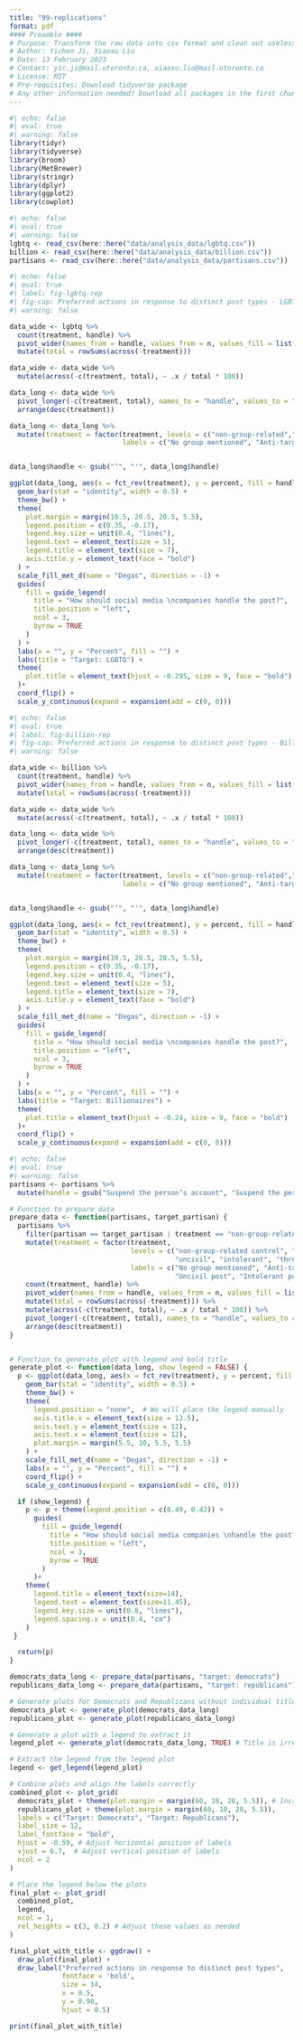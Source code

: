 ```yaml
---
title: "99-replications"
format: pdf
#### Preamble ####
# Purpose: Transform the raw data into csv format and clean out useless columns
# Author: Yichen Ji, Xiaoxu Liu
# Date: 13 February 2023
# Contact: yic.ji@mail.utoronto.ca, xiaoxu.liu@mail.utoronto.ca
# License: MIT
# Pre-requisites: Download tidyverse package
# Any other information needed? Download all packages in the first chunck
---
```




```r
#| echo: false
#| eval: true
#| warning: false
library(tidyr)
library(tidyverse) 
library(broom) 
library(MetBrewer) 
library(stringr) 
library(dplyr)
library(ggplot2) 
library(cowplot)
```

```r
#| echo: false
#| eval: true
#| warning: false
lgbtq <- read_csv(here::here("data/analysis_data/lgbtq.csv"))
billion <- read_csv(here::here("data/analysis_data/billion.csv"))
partisans <- read_csv(here::here("data/analysis_data/partisans.csv"))

```



```r
#| echo: false
#| eval: true
#| label: fig-lgbtq-rep
#| fig-cap: Preferred actions in response to distinct post types - LGBTQ
#| warning: false

data_wide <- lgbtq %>%
  count(treatment, handle) %>%
  pivot_wider(names_from = handle, values_from = n, values_fill = list(n = 0)) %>%
  mutate(total = rowSums(across(-treatment)))

data_wide <- data_wide %>%
  mutate(across(-c(treatment, total), ~ .x / total * 100))

data_long <- data_wide %>%
  pivot_longer(-c(treatment, total), names_to = "handle", values_to = "percent") %>%
  arrange(desc(treatment))

data_long <- data_long %>%
  mutate(treatment = factor(treatment, levels = c("non-group-related","control", "uncivil", "intolerant","threatening"), 
                            labels = c("No group mentioned", "Anti-target", "Uncivil post","Intolerant post","Threatening post")))


data_long$handle <- gsub("’", "'", data_long$handle)

ggplot(data_long, aes(x = fct_rev(treatment), y = percent, fill = handle)) +
  geom_bar(stat = "identity", width = 0.5) +
  theme_bw() +
  theme(
    plot.margin = margin(10.5, 20.5, 20.5, 5.5),
    legend.position = c(0.35, -0.17), 
    legend.key.size = unit(0.4, "lines"), 
    legend.text = element_text(size = 5), 
    legend.title = element_text(size = 7), 
    axis.title.y = element_text(face = "bold")
  ) +
  scale_fill_met_d(name = "Degas", direction = -1) +
  guides(
    fill = guide_legend(
      title = "How should social media \ncompanies handle the post?",
      title.position = "left",
      ncol = 3,
      byrow = TRUE
    )
  ) +
  labs(x = "", y = "Percent", fill = "") +
  labs(title = "Target: LGBTQ") +
  theme(
    plot.title = element_text(hjust = -0.295, size = 9, face = "bold")
  )+
  coord_flip() +
  scale_y_continuous(expand = expansion(add = c(0, 0)))
```

```r
#| echo: false
#| eval: true
#| label: fig-billion-rep
#| fig-cap: Preferred actions in response to distinct post types - Billionaire
#| warning: false

data_wide <- billion %>%
  count(treatment, handle) %>%
  pivot_wider(names_from = handle, values_from = n, values_fill = list(n = 0)) %>%
  mutate(total = rowSums(across(-treatment)))

data_wide <- data_wide %>%
  mutate(across(-c(treatment, total), ~ .x / total * 100))

data_long <- data_wide %>%
  pivot_longer(-c(treatment, total), names_to = "handle", values_to = "percent") %>%
  arrange(desc(treatment))

data_long <- data_long %>%
  mutate(treatment = factor(treatment, levels = c("non-group-related","control", "uncivil", "intolerant","threatening"), 
                            labels = c("No group mentioned", "Anti-target", "Uncivil post","Intolerant post","Threatening post")))


data_long$handle <- gsub("’", "'", data_long$handle)

ggplot(data_long, aes(x = fct_rev(treatment), y = percent, fill = handle)) +
  geom_bar(stat = "identity", width = 0.5) +
  theme_bw() +
  theme(
    plot.margin = margin(10.5, 20.5, 20.5, 5.5),
    legend.position = c(0.35, -0.17), 
    legend.key.size = unit(0.4, "lines"), 
    legend.text = element_text(size = 5), 
    legend.title = element_text(size = 7), 
    axis.title.y = element_text(face = "bold")
  ) +
  scale_fill_met_d(name = "Degas", direction = -1) +
  guides(
    fill = guide_legend(
      title = "How should social media \ncompanies handle the post?",
      title.position = "left",
      ncol = 3,
      byrow = TRUE
    )
  ) +
  labs(x = "", y = "Percent", fill = "") +
  labs(title = "Target: Billionaires") +
  theme(
    plot.title = element_text(hjust = -0.24, size = 9, face = "bold")
  )+
  coord_flip() +
  scale_y_continuous(expand = expansion(add = c(0, 0)))
```



```r
#| echo: false
#| eval: true
#| warning: false
partisans <- partisans %>%
  mutate(handle = gsub("Suspend the person’s account", "Suspend the person's account", handle))

# Function to prepare data
prepare_data <- function(partisans, target_partisan) {
  partisans %>%
    filter(partisan == target_partisan | treatment == "non-group-related control") %>% 
    mutate(treatment = factor(treatment, 
                              levels = c("non-group-related control", "control", 
                                         "uncivil", "intolerant", "threatening"), 
                              labels = c("No group mentioned", "Anti-target", 
                                         "Uncivil post", "Intolerant post", "Threatening post"))) %>%
    count(treatment, handle) %>%
    pivot_wider(names_from = handle, values_from = n, values_fill = list(n = 0)) %>%
    mutate(total = rowSums(across(-treatment))) %>%
    mutate(across(-c(treatment, total), ~ .x / total * 100)) %>%
    pivot_longer(-c(treatment, total), names_to = "handle", values_to = "percent") %>%
    arrange(desc(treatment))
}


# Function to generate plot with legend and bold title
generate_plot <- function(data_long, show_legend = FALSE) {
  p <- ggplot(data_long, aes(x = fct_rev(treatment), y = percent, fill = handle)) +
    geom_bar(stat = "identity", width = 0.5) +
    theme_bw() +
    theme(
      legend.position = "none",  # We will place the legend manually
      axis.title.x = element_text(size = 13.5),
      axis.text.y = element_text(size = 12),
      axis.text.x = element_text(size = 12),
      plot.margin = margin(5.5, 10, 5.5, 5.5)
    ) +
    scale_fill_met_d(name = "Degas", direction = -1) +
    labs(x = "", y = "Percent", fill = "") +
    coord_flip() +
    scale_y_continuous(expand = expansion(add = c(0, 0)))

  if (show_legend) {
    p <- p + theme(legend.position = c(0.49, 0.42)) + 
      guides(
        fill = guide_legend(
          title = "How should social media companies \nhandle the post?",
          title.position = "left", 
          ncol = 3, 
          byrow = TRUE 
        )
      )+
    theme(
      legend.title = element_text(size=14),
      legend.text = element_text(size=11.45),
      legend.key.size = unit(0.8, "lines"),
      legend.spacing.x = unit(0.4, "cm")
    )
 }

  return(p)
}

democrats_data_long <- prepare_data(partisans, "target: democrats")
republicans_data_long <- prepare_data(partisans, "target: republicans")

# Generate plots for Democrats and Republicans without individual titles
democrats_plot <- generate_plot(democrats_data_long)
republicans_plot <- generate_plot(republicans_data_long)

# Generate a plot with a legend to extract it
legend_plot <- generate_plot(democrats_data_long, TRUE) # Title is irrelevant here

# Extract the legend from the legend plot
legend <- get_legend(legend_plot)

# Combine plots and align the labels correctly
combined_plot <- plot_grid(
  democrats_plot + theme(plot.margin = margin(60, 10, 20, 5.5)), # Increase the top margin
  republicans_plot + theme(plot.margin = margin(60, 10, 20, 5.5)),
  labels = c("Target: Democrats", "Target: Republicans"),
  label_size = 12,
  label_fontface = "bold",
  hjust = -0.59, # Adjust horizontal position of labels
  vjust = 6.7,  # Adjust vertical position of labels
  ncol = 2
)

# Place the legend below the plots
final_plot <- plot_grid(
  combined_plot,
  legend,
  ncol = 1,
  rel_heights = c(3, 0.2) # Adjust these values as needed
)

final_plot_with_title <- ggdraw() +
  draw_plot(final_plot) +
  draw_label("Preferred actions in response to distinct post types", 
             fontface = 'bold', 
             size = 14, 
             x = 0.5, 
             y = 0.98, 
             hjust = 0.5)

print(final_plot_with_title)

```


